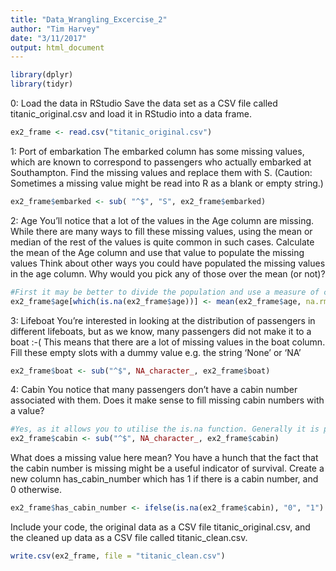 ```yaml
---
title: "Data_Wrangling_Excercise_2"
author: "Tim Harvey"
date: "3/11/2017"
output: html_document
---
```


```r
library(dplyr)
library(tidyr)
```

0: Load the data in RStudio Save the data set as a CSV file called titanic_original.csv and load it in RStudio into a data frame.

```r
ex2_frame <- read.csv("titanic_original.csv")
```

1: Port of embarkation The embarked column has some missing values, which are known to correspond to passengers who actually embarked at Southampton. Find the missing values and replace them with S. (Caution: Sometimes a missing value might be read into R as a blank or empty string.)

```r
ex2_frame$embarked <- sub( "^$", "S", ex2_frame$embarked)
```

2: Age You’ll notice that a lot of the values in the Age column are missing. While there are many ways to fill these missing values, using the mean or median of the rest of the values is quite common in such cases. Calculate the mean of the Age column and use that value to populate the missing values Think about other ways you could have populated the missing values in the age column. Why would you pick any of those over the mean (or not)?

```r
#First it may be better to divide the population and use a measure of central tendency on the subset if there is a significant difference amoung the population groups. For example, first class passengers may skew older.  Then see which measure has the best fit across the subgroups.
ex2_frame$age[which(is.na(ex2_frame$age))] <- mean(ex2_frame$age, na.rm = TRUE)
```

3: Lifeboat You’re interested in looking at the distribution of passengers in different lifeboats, but as we know, many passengers did not make it to a boat :-( This means that there are a lot of missing values in the boat column. Fill these empty slots with a dummy value e.g. the string 'None' or 'NA'

```r
ex2_frame$boat <- sub("^$", NA_character_, ex2_frame$boat)
```

4: Cabin You notice that many passengers don’t have a cabin number associated with them. Does it make sense to fill missing cabin numbers with a value?

```r
#Yes, as it allows you to utilise the is.na function. Generally it is preferable to have populated fields.
ex2_frame$cabin <- sub("^$", NA_character_, ex2_frame$cabin)
```

What does a missing value here mean? You have a hunch that the fact that the cabin number is missing might be a useful indicator of survival. Create a new column has_cabin_number which has 1 if there is a cabin number, and 0 otherwise.

```r
ex2_frame$has_cabin_number <- ifelse(is.na(ex2_frame$cabin), "0", "1")
```

Include your code, the original data as a CSV file titanic_original.csv, and the cleaned up data as a CSV file called titanic_clean.csv.

```r
write.csv(ex2_frame, file = "titanic_clean.csv")
```
